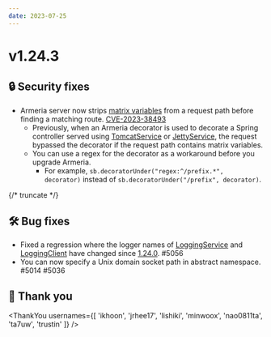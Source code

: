 ```yaml
---
date: 2023-07-25
---
```


# v1.24.3

## 🔒 Security fixes

- Armeria server now strips [matrix variables](https://docs.spring.io/spring-framework/reference/web/webmvc/mvc-controller/ann-methods/matrix-variables.html)
  from a request path before finding a matching route. [CVE-2023-38493](https://github.com/line/armeria/security/advisories/GHSA-wvp2-9ppw-337j)
  - Previously, when an Armeria decorator is used to decorate a Spring controller served
    using [TomcatService](type) or [JettyService](type), the request bypassed the
    decorator if the request path contains matrix variables.
  - You can use a regex for the decorator as a workaround before you upgrade Armeria.
    - For example, `sb.decoratorUnder("regex:^/prefix.*", decorator)` instead of `sb.decoratorUnder("/prefix", decorator)`.

{/* truncate */}

## 🛠️ Bug fixes

- Fixed a regression where the logger names of [LoggingService](type) and [LoggingClient](type) have
  changed since [1.24.0](/release-notes/1.24.0). #5056
- You can now specify a Unix domain socket path in abstract namespace. #5014 #5036

## 🙇 Thank you

<ThankYou usernames={[
  'ikhoon',
  'jrhee17',
  'lishiki',
  'minwoox',
  'nao0811ta',
  'ta7uw',
  'trustin'
]} />
